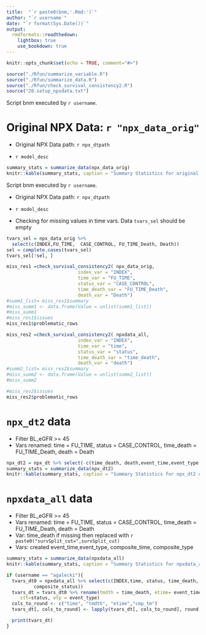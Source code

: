 ```yaml
---
title:  "`r paste0(bnm,'.Rmd:')`"
author: "`r username`"
date: "`r format(Sys.Date())`"
output:
  rmdformats::readthedown:
    lightbox: true
    use_bookdown: true
---
```


<!-- SETUP  -->

```r
knitr::opts_chunk$set(echo = TRUE, comment="#>")
```

```r

source("./Rfun/summarize_variable.R")
source("./Rfun/summarize_data.R")
source("./Rfun/check_survival_consistency2.R")
source("20.setup_npxdata.txt")

```

<!-- Section: Original NPX data -->

Script bnm executed by `r username`.

# Original NPX Data: `r "npx_data_orig"`

* Original NPX Data path: `r npx_dtpath`

* `r model_desc`


```r
summary_stats = summarize_data(npx_data_orig)
knitr::kable(summary_stats, caption = "Summary Statistics for original NPX data")
```


Script bnm executed by `r username`.

* Original NPX Data path: `r npx_dtpath`

* `r model_desc`

<!-- Check surv vars -->

* Checking for missing values in time vars. Data `tvars_sel` should be empty 
```r
tvars_sel = npx_data_orig %>% 
  select(c(INDEX,FU_TIME,  CASE_CONTROL, FU_TIME_Death, Death))
sel = complete.cases(tvars_sel)
tvars_sel[!sel, ]

```

```r

miss_res1 =check_survival_consistency2( npx_data_orig, 
                          index_var = "INDEX", 
                          time_var = "FU_TIME", 
                          status_var = "CASE_CONTROL", 
                          time_death_var = "FU_TIME_Death", 
                          death_var = "Death")
#summ1_list= miss_res1$summary
#miss_summ1 <- data.frame(Value = unlist(summ1_list))
#miss_summ1
#miss_res1$issues
miss_res1$problematic_rows
```


```r
                          
miss_res2 =check_survival_consistency2( npxdata_all, 
                          index_var = "INDEX", 
                          time_var = "time", 
                          status_var = "status", 
                          time_death_var = "time_death", 
                          death_var = "death")
#summ2_list= miss_res2$summary
#miss_summ2 <- data.frame(Value = unlist(summ2_list))
#miss_summ2

#miss_res2$issues
miss_res2$problematic_rows
```

<!--  Section: NPX `npx_dt2` data -->

# `npx_dt2` data

* Filter BL_eGFR >= 45
* Vars renamed: time = FU_TIME, status = CASE_CONTROL, time_death = FU_TIME_Death, death = Death

```r
npx_dt2 = npx_dt %>% select(-c(time_death, death,event_time,event_type, composite_time, composite_status ))
summary_stats = summarize_data(npx_dt2)
knitr::kable(summary_stats, caption = "Summary Statistics for npx_dt2 data")
```

<!--  Section: NPX npxdata_all data -->

# `npxdata_all` data

* Filter BL_eGFR >= 45
* Vars renamed: time = FU_TIME, status = CASE_CONTROL, time_death = FU_TIME_Death, death = Death
* Var: time_death if missing then replaced with `r paste0("survSplit_cut=",survSplit_cut)` 
* Vars:  created event_time,event_type, composite_time, composite_type

```r
summary_stats = summarize_data(npxdata_all)
knitr::kable(summary_stats, caption = "Summary Statistics for npxdata_all data")
```

<!-- Time vars -->

```r
if (username == "agalecki"){
  tvars_dt0 = npxdata_all %>% select(c(INDEX,time, status, time_death, death, event_time,event_type, composite_time, 
          composite_status))
  tvars_dt = tvars_dt0 %>% rename(tmdth = time_death, etime= event_time, dth =death, cmp_tm = composite_time, cmp_stt= composite_status,
     stt=status, etp = event_type)       
  cols_to_round <- c("time", "tmdth", "etime","cmp_tm")
  tvars_dt[, cols_to_round] <- lapply(tvars_dt[, cols_to_round], round, digits = 2)

  print(tvars_dt)
}
```
